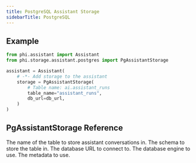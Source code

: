 ```yaml
---
title: PostgreSQL Assistant Storage
sidebarTitle: PostgreSQL
---
```


## Example

```python assistant_with_storage.py
from phi.assistant import Assistant
from phi.storage.assistant.postgres import PgAssistantStorage

assistant = Assistant(
    # -*- Add storage to the assistant
    storage = PgAssistantStorage(
        # Table name: ai.assistant_runs
        table_name="assistant_runs",
        db_url=db_url,
    )
)
```

## PgAssistantStorage Reference

<ResponseField name="table_name" type="str">
  The name of the table to store assistant conversations in.
</ResponseField>
<ResponseField name="schema" type="str" default="llm">
  The schema to store the table in.
</ResponseField>
<ResponseField name="db_url" type="str">
  The database URL to connect to.
</ResponseField>
<ResponseField name="db_engine" type="Engine">
  The database engine to use.
</ResponseField>
<ResponseField name="metadata" type="MetaData">
  The metadata to use.
</ResponseField>